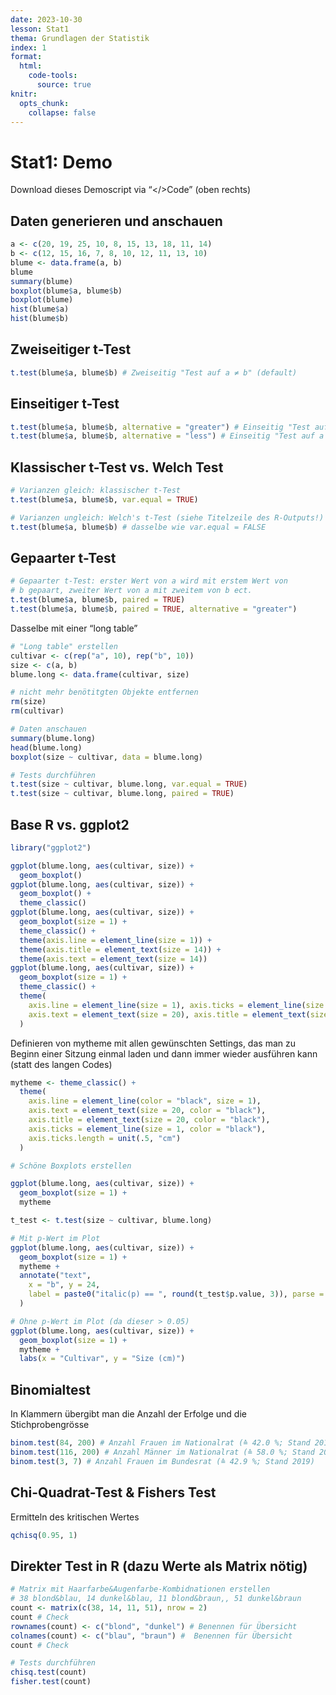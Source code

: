 ```yaml
---
date: 2023-10-30
lesson: Stat1
thema: Grundlagen der Statistik
index: 1
format:
  html:
    code-tools:
      source: true
knitr:
  opts_chunk:
    collapse: false
---
```


# Stat1: Demo

Download dieses Demoscript via "\</\>Code" (oben rechts)

## Daten generieren und anschauen

```r
a <- c(20, 19, 25, 10, 8, 15, 13, 18, 11, 14)
b <- c(12, 15, 16, 7, 8, 10, 12, 11, 13, 10)
blume <- data.frame(a, b)
blume
summary(blume)
boxplot(blume$a, blume$b)
boxplot(blume)
hist(blume$a)
hist(blume$b)
```

## Zweiseitiger t-Test

```r
t.test(blume$a, blume$b) # Zweiseitig "Test auf a ≠ b" (default)
```

## Einseitiger t-Test

```r
t.test(blume$a, blume$b, alternative = "greater") # Einseitig "Test auf a > b"
t.test(blume$a, blume$b, alternative = "less") # Einseitig "Test auf a < b"
```

## Klassischer t-Test vs. Welch Test

```r
# Varianzen gleich: klassischer t-Test
t.test(blume$a, blume$b, var.equal = TRUE)

# Varianzen ungleich: Welch's t-Test (siehe Titelzeile des R-Outputs!)
t.test(blume$a, blume$b) # dasselbe wie var.equal = FALSE
```

## Gepaarter t-Test

```r
# Gepaarter t-Test: erster Wert von a wird mit erstem Wert von
# b gepaart, zweiter Wert von a mit zweitem von b ect.
t.test(blume$a, blume$b, paired = TRUE)
t.test(blume$a, blume$b, paired = TRUE, alternative = "greater")
```

Dasselbe mit einer "long table"

```r
# "Long table" erstellen
cultivar <- c(rep("a", 10), rep("b", 10))
size <- c(a, b)
blume.long <- data.frame(cultivar, size)

# nicht mehr benötitgten Objekte entfernen
rm(size)
rm(cultivar)

# Daten anschauen
summary(blume.long)
head(blume.long)
boxplot(size ~ cultivar, data = blume.long)

# Tests durchführen
t.test(size ~ cultivar, blume.long, var.equal = TRUE)
t.test(size ~ cultivar, blume.long, paired = TRUE)
```

## Base R vs. ggplot2

```r
library("ggplot2")

ggplot(blume.long, aes(cultivar, size)) +
  geom_boxplot()
ggplot(blume.long, aes(cultivar, size)) +
  geom_boxplot() +
  theme_classic()
ggplot(blume.long, aes(cultivar, size)) +
  geom_boxplot(size = 1) +
  theme_classic() +
  theme(axis.line = element_line(size = 1)) +
  theme(axis.title = element_text(size = 14)) +
  theme(axis.text = element_text(size = 14))
ggplot(blume.long, aes(cultivar, size)) +
  geom_boxplot(size = 1) +
  theme_classic() +
  theme(
    axis.line = element_line(size = 1), axis.ticks = element_line(size = 1),
    axis.text = element_text(size = 20), axis.title = element_text(size = 20)
  )
```

Definieren von mytheme mit allen gewünschten Settings, das man zu Beginn einer Sitzung einmal laden und dann immer wieder ausführen kann (statt des langen Codes)

```r
mytheme <- theme_classic() +
  theme(
    axis.line = element_line(color = "black", size = 1),
    axis.text = element_text(size = 20, color = "black"),
    axis.title = element_text(size = 20, color = "black"),
    axis.ticks = element_line(size = 1, color = "black"),
    axis.ticks.length = unit(.5, "cm")
  )
```

```r
# Schöne Boxplots erstellen

ggplot(blume.long, aes(cultivar, size)) +
  geom_boxplot(size = 1) +
  mytheme

t_test <- t.test(size ~ cultivar, blume.long)

# Mit p-Wert im Plot
ggplot(blume.long, aes(cultivar, size)) +
  geom_boxplot(size = 1) +
  mytheme +
  annotate("text",
    x = "b", y = 24,
    label = paste0("italic(p) == ", round(t_test$p.value, 3)), parse = TRUE, size = 8
  )

# Ohne p-Wert im Plot (da dieser > 0.05)
ggplot(blume.long, aes(cultivar, size)) +
  geom_boxplot(size = 1) +
  mytheme +
  labs(x = "Cultivar", y = "Size (cm)")
```

## Binomialtest

In Klammern übergibt man die Anzahl der Erfolge und die Stichprobengrösse

```r
binom.test(84, 200) # Anzahl Frauen im Nationalrat (≙ 42.0 %; Stand 2019)
binom.test(116, 200) # Anzahl Männer im Nationalrat (≙ 58.0 %; Stand 2019)
binom.test(3, 7) # Anzahl Frauen im Bundesrat (≙ 42.9 %; Stand 2019)
```

## Chi-Quadrat-Test & Fishers Test

Ermitteln des kritischen Wertes

```r
qchisq(0.95, 1)
```

## Direkter Test in R (dazu Werte als Matrix nötig)

```r
# Matrix mit Haarfarbe&Augenfarbe-Kombidnationen erstellen
# 38 blond&blau, 14 dunkel&blau, 11 blond&braun,, 51 dunkel&braun
count <- matrix(c(38, 14, 11, 51), nrow = 2)
count # Check
rownames(count) <- c("blond", "dunkel") # Benennen für Übersicht
colnames(count) <- c("blau", "braun") #  Benennen für Übersicht
count # Check

# Tests durchführen
chisq.test(count)
fisher.test(count)
```

